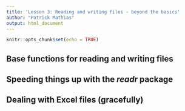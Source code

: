 ```yaml
---
title: 'Lesson 3: Reading and writing files - beyond the basics'
author: "Patrick Mathias"
output: html_document
---
```


```r
knitr::opts_chunk$set(echo = TRUE)
```

## Base functions for reading and writing files

## Speeding things up with the *readr* package

## Dealing with Excel files (gracefully)
